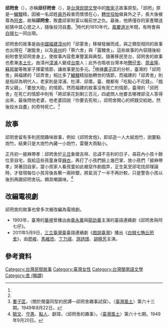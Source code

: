 '''邱罔舍'''（{{lang-nan-tw|Khu-bóng-sià}}），亦稱'''邱仔罔舍'''（{{lang|nan-tw|Khu-á-bóng-sià}}），是[[台灣|台灣]][[民間文學|民間文學]]中的[[敗家子|敗家子]]故事原型。「邱罔」原是一[[鱸鰻|鱸鰻]]精，因被一名邱姓[[員外|員外]]殺害而懷恨在心，[[轉世|轉世]][[投胎|投胎]]做員外之子，長大後被尊為[[阿舍|阿舍]]，故稱'''邱罔舍'''，敗盡邱家財富以報前世之仇。最後，他將僅存的家產贈送給猜中其心思之人，隨後投河自盡。<ref name="大百科全書"/>時代約1810年代，[[嘉慶|嘉慶]][[道光|道光]]年間，有時會與[[白賊七|白賊七]]一同出現。

邱罔舍的故事是由[[中國|中國]][[福建|福建]][[漳州|漳州]]的「邱蒙舍」移植發展而成，與之類型相同的故事也出現在「謝能舍」以及[[泉州|泉州]]的「蔡六舍」與「露鰻舍」。這些故事的內容隨後紛紛附會至邱罔舍身上，使故事內容愈漸豐富與典型。隨著移民至台，邱罔舍的故事也愈漸[[本土化|本土化]]，由漳州[[漳浦|漳浦]]人變成[[台南|台南]]人；此外也吸收台灣本地[[戇仔舍|戇仔舍]]、[[周金隆|周金隆]]、[[蘇邦榮|蘇邦榮]]等敗家子揮霍情節，讓故事更加多元。<ref name="大百科全書"/>根據[[婁子匡|婁子匡]]的分析，臺灣的「邱罔舍」與福建的「邱弄舍」相比多了[[鱸鰻|鱸鰻]]精投胎轉世的情節，而福建的「邱弄舍」則是指邱為明代人，老家則是漳浦、杜潯、邱厝。臺、閩都有「吃點心不花錢」、「戲弄父親」、「要放大砲」的情節。然而福建的故事沒有死亡的情節，臺灣的「邱罔舍」在死亡的情節中則有「將邱家花到剩三百元，四處問人他要去哪裡卻沒人答得出來，最後問他老婆，他老婆回說『你要去死啦』，邱罔舍開心的把錢交給她，然後投水自盡」的奇特死亡。<ref>[[婁子匡|婁子匡]]，〈關於閩臺同型的民譚—邱罔舍趣事試探〉。〈[[臺灣風土|臺灣風土]]〉第六十三期。1949年8月22日。</ref>

==故事==
邱罔舍留有多則民間趣味故事，例如《邱罔舍炮》，即邱造一人大紙炮竹，說要點炮竹，結果只是大炮竹內藏一小炮竹，雷聲大雨點小。

正月初一披麻帶孝：邱罔舍於[[元旦|元旦]]象徵吉祥、忌諱不吉利的日子，尋莊內小孩十餘位至自宅，竟給這些孩童身穿[[喪服|麻衣]]，再打了小孩們臉上幾巴掌、放小孩們「披麻帶孝」哭著回自家，當小孩家人看孩童如此被惡作劇戲弄，正生氣至邱宅找邱理論時，才發現每位小孩背後各繫一兩碎銀，將氣消了一半不再計較，只是警告小孩以後別再跟邱罔舍玩。頗具嘲諷味。<ref>[[廖漢臣|毓文]]、[[楊守愚_(作家)|守愚]]、[[朱點人|點人]]、獻璋，〈邱罔舍的趣事〉。〈[[臺灣風土|臺灣風土]]〉第六十七期。1949年9月20日。</ref>

==改編電視劇==
邱罔舍的故事也曾多次被改編為電視劇。

*1993年，臺灣的[[華視|華視]]曾播出由[[章永華|章永華]]與[[龍劭華|龍劭華]]主演的臺語連續劇《邱罔舍與阿七仔》。
*2011年5月9日，[[三立臺灣臺|三立臺灣臺]]臺語連續劇《[[戲說臺灣|戲說臺灣]]》播出《[[白賊七觕丘罔舍|白賊七觕丘罔舍]]》，由[[廖峻|廖峻]]、[[馬維欣|馬維欣]]、[[丁力祺|丁力祺]]、[[游詩璟|游詩璟]]、[[胡曉芳|胡曉芳]]主演。

==參考資料==
{{reflist|1|refs=

<ref name="大百科全書">{{cite web |url=http://nrch.culture.tw/twpedia.aspx?id=2153 |title=邱罔舍 |accessdate= |last= |first= |author=林培雅 |coauthors= |date=2009-10-28 |work=[[臺灣大百科全書|臺灣大百科全書]] |publisher=[[行政院文化建設委員會|行政院文化建設委員會]] }}</ref>

}}
[[Category:台灣民間故事|Category:台灣民間故事]]
[[Category:臺灣女性|Category:臺灣女性]]
[[Category:台灣閩南語文學|Category:台灣閩南語文學]]
[[Category:舍_(稱謂)|Category:舍 (稱謂)]]